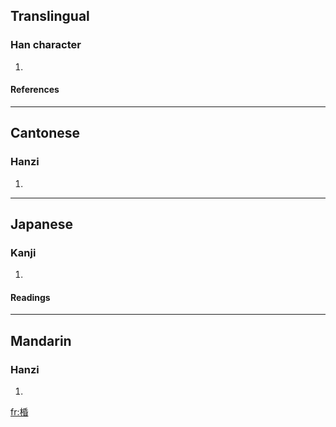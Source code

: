 ==Translingual==
===Han character===
{{Han char|rn=75|rad=木|as=08|sn=12|four=4296<sub>4</sub>|canj=木竹心日 (DHPA)}}
# {{defn|Han|sort=木08}}
====References====
{{Han ref|kx=0532.120|dkj=14931|dj=0920.190|hdz=21236.020|uh=68D4|ud=26836|bh=D9D5|bd=55765}}

----
==Cantonese==
===Hanzi===
{{yue-hanzi|jyut=|y=fan1}}
# {{defn|Cantonese}}

----
==Japanese==
===Kanji===
{{ja-kanji|grade=|rs=木08}}
# {{defn|Japanese}} 
====Readings====
{{ja-readings|on=[[こん]] (kon)|kun=}}

----
==Mandarin==
===Hanzi===
{{cmn-hanzi|pin=[[dài]] ([[dai4]]), [[hūn]] ([[hun1]]), [[tì]] ([[ti4]])|wg=tai<sup>4</sup>, hun<sup>1</sup>, t'i<sup>4</sup>}}
# {{defn|Mandarin}}

[[fr:棔]]